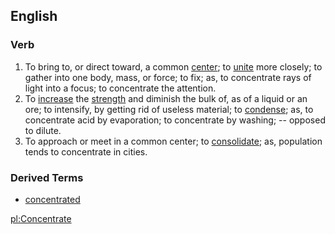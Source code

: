 ==English==

===Verb===
{{en-infl-reg-vowel|concentrat|e}}
# To bring to, or direct toward, a common [[center]]; to [[unite]] more closely; to gather into one body, mass, or force; to fix; as, to concentrate rays of light into a focus; to concentrate the attention.
# To [[increase]] the [[strength]] and diminish the bulk of, as of a liquid or an ore; to intensify, by getting rid of useless material; to [[condense]]; as, to concentrate acid by evaporation; to concentrate by washing; -- opposed to dilute.
# To approach or meet in a common center; to [[consolidate]]; as, population tends to concentrate in cities.

===Derived Terms===
*[[concentrated]]

[[pl:Concentrate]]